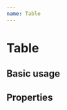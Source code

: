 ```yaml
---
name: Table
---
```



# Table

## Basic usage

<Playground>
  <Table
    rows={[
      { name: 'John', age: 15, gender: 'Male' },
      { name: 'Amber', age: 40, gender: 'Female' },
      { name: 'Leslie', age: 25, gender: 'Female' },
      { name: 'Ben', age: 70, gender: 'Male' },
    ]}
  />
</Playground>


## Properties

<PropsTable of={Table}></PropsTable>
